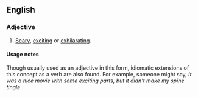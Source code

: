 ==English==

===Adjective===
{{en-adj}}

# {{context|idiomatic|lang=en}} [[scary|Scary]], [[exciting]] or [[exhilarating]].

====Usage notes====
Though usually used as an adjective in this form, idiomatic extensions of this concept as a verb are also found. For example, someone might say, ''It was a nice movie with some exciting parts, but it didn't make my spine tingle''.